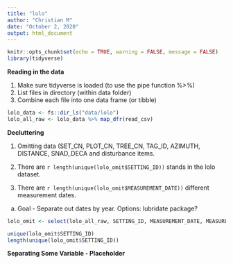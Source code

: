 ```yaml
---
title: "lolo"
author: "Christian M"
date: "October 2, 2020"
output: html_document
---
```


```r
knitr::opts_chunk$set(echo = TRUE, warning = FALSE, message = FALSE)
library(tidyverse)
```

**Reading in the data**

1. Make sure tidyverse is loaded (to use the pipe function %>%)
2. List files in directory (within data folder)
3. Combine each file into one data frame (or tibble)

```r
lolo_data <- fs::dir_ls("data/lolo")
lolo_all_raw <- lolo_data %>% map_dfr(read_csv)
```

**Decluttering**

1. Omitting data (SET_CN, PLOT_CN, TREE_CN, TAG_ID, AZIMUTH, DISTANCE, SNAD_DECA and disturbance items.

2. There are `r length(unique(lolo_omit$SETTING_ID))` stands in the lolo dataset.

3. There are `r length(unique(lolo_omit$MEASUREMENT_DATE))` different measurement dates.
a. Goal - Separate out dates by year.
  Options: lubridate package?


```r
lolo_omit <- select(lolo_all_raw, SETTING_ID, MEASUREMENT_DATE, MEASUREMENT_NO, PURPOSE_CODE, PLOT, SUBPLOT, LIVE_DEAD, SPECIES_SYMBOL, DIAMETER, TPA_EQUIV, BASAL_AREA_EQUIV, HEIGHT, CROWN_RATIO, CROWN_CLASS, AGE, RADIAL_GROWTH, HEIGHT_GROWTH)

unique(lolo_omit$SETTING_ID)
length(unique(lolo_omit$SETTING_ID))
```

**Separating Some Variable - Placeholder**

```r

```

